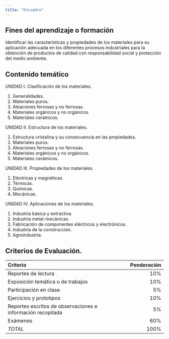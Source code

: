 ```yaml
---
title: "Encuadre"
---
```


## Fines del aprendizaje o formación

Identificar las características y propiedades de los materiales para su aplicación adecuada en los diferentes procesos industriales para la obtención de productos de calidad con responsabilidad social y protección del medio ambiente.

## Contenido temático

UNIDAD I. Clasificación de los materiales.

1. Generalidades.
2. Materiales puros.
3. Aleaciones ferrosas y no ferrosas.
4. Materiales orgánicos y no orgánicos.
5. Materiales cerámicos.
  
UNIDAD II. Estructura de los materiales.

1. Estructura cristalina y su consecuencia en las propiedades.
2. Materiales puros.
3. Aleaciones ferrosas y no ferrosas.
4. Materiales orgánicos y no orgánicos.
5. Materiales cerámicos.

UNIDAD III. Propiedades de los materiales.

1. Eléctricas y magnéticas.
2. Térmicas.
3. Químicas.
4. Mecánicas.

UNIDAD IV. Aplicaciones de los materiales.

1. Industria básica y extractiva.
2. Industria metal-mecánicas.
3. Fabricación de componentes eléctricos y electrónicos.
4. Industria de la construcción.
5. Agroindustria.

## Criterios de Evaluación.

Criterio | Ponderación
:---|---:
Reportes de lectura | 10%
Exposición temática o de trabajos | 10%
Participación en clase | 5%
Ejercicios y prototipos | 10%
Reportes escritos de observaciones e información recopilada | 5%
Exámenes | 60%
_TOTAL_ | 100%
